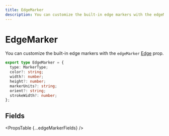 ```yaml
---
title: EdgeMarker
description: You can customize the built-in edge markers with the edgeMarker prop.
---
```



# EdgeMarker

You can customize the built-in edge markers with the `edgeMarker` [Edge](/api-reference/types/Edge) prop.

```ts
export type EdgeMarker = {
  type: MarkerType;
  color?: string;
  width?: number;
  height?: number;
  markerUnits?: string;
  orient?: string;
  strokeWidth?: number;
};
```

## Fields

<PropsTable {...edgeMarkerFields} />
